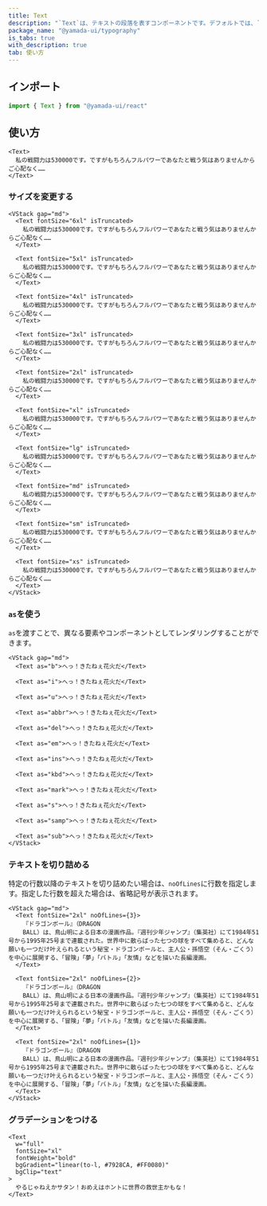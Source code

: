 ```yaml
---
title: Text
description: "`Text`は、テキストの段落を表すコンポーネントです。デフォルトでは、`p`要素をレンダリングします。"
package_name: "@yamada-ui/typography"
is_tabs: true
with_description: true
tab: 使い方
---
```


## インポート

```ts
import { Text } from "@yamada-ui/react"
```

## 使い方

```tsx
<Text>
  私の戦闘力は530000です。ですがもちろんフルパワーであなたと戦う気はありませんからご心配なく……
</Text>
```

### サイズを変更する

```tsx
<VStack gap="md">
  <Text fontSize="6xl" isTruncated>
    私の戦闘力は530000です。ですがもちろんフルパワーであなたと戦う気はありませんからご心配なく……
  </Text>

  <Text fontSize="5xl" isTruncated>
    私の戦闘力は530000です。ですがもちろんフルパワーであなたと戦う気はありませんからご心配なく……
  </Text>

  <Text fontSize="4xl" isTruncated>
    私の戦闘力は530000です。ですがもちろんフルパワーであなたと戦う気はありませんからご心配なく……
  </Text>

  <Text fontSize="3xl" isTruncated>
    私の戦闘力は530000です。ですがもちろんフルパワーであなたと戦う気はありませんからご心配なく……
  </Text>

  <Text fontSize="2xl" isTruncated>
    私の戦闘力は530000です。ですがもちろんフルパワーであなたと戦う気はありませんからご心配なく……
  </Text>

  <Text fontSize="xl" isTruncated>
    私の戦闘力は530000です。ですがもちろんフルパワーであなたと戦う気はありませんからご心配なく……
  </Text>

  <Text fontSize="lg" isTruncated>
    私の戦闘力は530000です。ですがもちろんフルパワーであなたと戦う気はありませんからご心配なく……
  </Text>

  <Text fontSize="md" isTruncated>
    私の戦闘力は530000です。ですがもちろんフルパワーであなたと戦う気はありませんからご心配なく……
  </Text>

  <Text fontSize="sm" isTruncated>
    私の戦闘力は530000です。ですがもちろんフルパワーであなたと戦う気はありませんからご心配なく……
  </Text>

  <Text fontSize="xs" isTruncated>
    私の戦闘力は530000です。ですがもちろんフルパワーであなたと戦う気はありませんからご心配なく……
  </Text>
</VStack>
```

### `as`を使う

`as`を渡すことで、異なる要素やコンポーネントとしてレンダリングすることができます。

```tsx
<VStack gap="md">
  <Text as="b">へっ！きたねぇ花火だ</Text>

  <Text as="i">へっ！きたねぇ花火だ</Text>

  <Text as="u">へっ！きたねぇ花火だ</Text>

  <Text as="abbr">へっ！きたねぇ花火だ</Text>

  <Text as="del">へっ！きたねぇ花火だ</Text>

  <Text as="em">へっ！きたねぇ花火だ</Text>

  <Text as="ins">へっ！きたねぇ花火だ</Text>

  <Text as="kbd">へっ！きたねぇ花火だ</Text>

  <Text as="mark">へっ！きたねぇ花火だ</Text>

  <Text as="s">へっ！きたねぇ花火だ</Text>

  <Text as="samp">へっ！きたねぇ花火だ</Text>

  <Text as="sub">へっ！きたねぇ花火だ</Text>
</VStack>
```

### テキストを切り詰める

特定の行数以降のテキストを切り詰めたい場合は、`noOfLines`に行数を指定します。指定した行数を超えた場合は、省略記号が表示されます。

```tsx
<VStack gap="md">
  <Text fontSize="2xl" noOfLines={3}>
    『ドラゴンボール』（DRAGON
    BALL）は、鳥山明による日本の漫画作品。『週刊少年ジャンプ』（集英社）にて1984年51号から1995年25号まで連載された。世界中に散らばった七つの球をすべて集めると、どんな願いも一つだけ叶えられるという秘宝・ドラゴンボールと、主人公・孫悟空（そん・ごくう）を中心に展開する、「冒険」「夢」「バトル」「友情」などを描いた長編漫画。
  </Text>

  <Text fontSize="2xl" noOfLines={2}>
    『ドラゴンボール』（DRAGON
    BALL）は、鳥山明による日本の漫画作品。『週刊少年ジャンプ』（集英社）にて1984年51号から1995年25号まで連載された。世界中に散らばった七つの球をすべて集めると、どんな願いも一つだけ叶えられるという秘宝・ドラゴンボールと、主人公・孫悟空（そん・ごくう）を中心に展開する、「冒険」「夢」「バトル」「友情」などを描いた長編漫画。
  </Text>

  <Text fontSize="2xl" noOfLines={1}>
    『ドラゴンボール』（DRAGON
    BALL）は、鳥山明による日本の漫画作品。『週刊少年ジャンプ』（集英社）にて1984年51号から1995年25号まで連載された。世界中に散らばった七つの球をすべて集めると、どんな願いも一つだけ叶えられるという秘宝・ドラゴンボールと、主人公・孫悟空（そん・ごくう）を中心に展開する、「冒険」「夢」「バトル」「友情」などを描いた長編漫画。
  </Text>
</VStack>
```

### グラデーションをつける

```tsx
<Text
  w="full"
  fontSize="xl"
  fontWeight="bold"
  bgGradient="linear(to-l, #7928CA, #FF0080)"
  bgClip="text"
>
  やるじゃねえかサタン！おめえはホントに世界の救世主かもな！
</Text>
```
